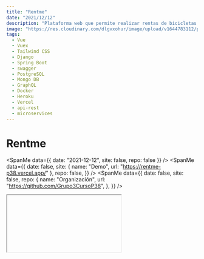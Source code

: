 ```yaml
---
title: "Rentme"
date: "2021/12/12"
description: "Plataforma web que permite realizar rentas de bicicletas o patinetas de una forma fácil y amigable."
image: "https://res.cloudinary.com/dlgvxohur/image/upload/v1644783112/proyectos/rentme/uptcpqsd2vl98aonf7i2.jpg"
tags:
  - Vue
  - Vuex
  - Tailwind CSS
  - Django
  - Spring Boot
  - swagger
  - PostgreSQL
  - Mongo DB
  - GraphQL
  - Docker
  - Heroku
  - Vercel
  - api-rest
  - microservices
---
```


# Rentme

<section className="flex items-center">

<SpanMe data={{ date: "2021-12-12", site: false, repo: false }} />
<SpanMe
  data={{
    date: false,
    site: { name: "Demo", url: "https://rentme-p38.vercel.app/" },
    repo: false,
  }}
/>
<SpanMe
  data={{
    date: false,
    site: false,
    repo: {
      name: "Organización",
      url: "https://github.com/Grupo3CursoP38",
    },
  }}
/>

</section>

<Iframe srcMe="https://www.youtube.com/embed/CwXXUdfOAdg" />

Proyecto desarrollado por <a href="https://www.linkedin.com/in/g1alexander/" target="_blank" rel="noreferrer">Alexander Granados</a>, <a href="https://interacpedia.com/user/santiago-meneses-1" target="_blank" rel="noreferrer">Santiago Meneses</a> y <a href="https://interacpedia.com/user/andres-felipe-aldana-salinas" target="_blank" rel="noreferrer">Andrés Felipe Aldana</a>.

### Tecnologías empleadas:

<section>

<div className="my-5 flex">
  
<Skills
  skills={[
    {
      id: 1,
      name: "VUE.JS",
      color: "4FC08D",
      logo: "vuedotjs",
      logoColor: "ffffff",
    },
    {
      id: 2,
      name: "TAILWIND",
      color: "38B2AC",
      logo: "Tailwind-CSS",
      logoColor: "ffffff",
    },
    {
      id: 3,
      name: "Spring",
      color: "6DB33F",
      logo: "Spring",
      logoColor: "ffffff",
    },
    {
      id: 4,
      name: "Django",
      color: "092E20",
      logo: "Django",
      logoColor: "ffffff",
    },
  ]}
/>

</div>

<div className="my-5 flex">

<Skills
  skills={[
    {
      id: 5,
      name: "Swagger",
      color: "85EA2D",
      logo: "Swagger",
      logoColor: "ffffff",
    },
    {
      id: 6,
      name: "PostgreSQL",
      color: "4169E1",
      logo: "PostgreSQL",
      logoColor: "ffffff",
    },
    {
      id: 7,
      name: "MongoDB",
      color: "47A248",
      logo: "MongoDB",
      logoColor: "ffffff",
    },
    {
      id: 8,
      name: "GRAPHQL",
      color: "E10098",
      logo: "GraphQl",
      logoColor: "ffffff",
    },
  ]}
/>

</div>

<div className="my-5 flex">

<Skills
  skills={[
    {
      id: 9,
      name: "POSTMAN",
      color: "FF6C37",
      logo: "Postman",
      logoColor: "ffffff",
    },
    {
      id: 10,
      name: "Docker",
      color: "2496ed",
      logo: "Docker",
      logoColor: "ffffff",
    },
    {
      id: 11,
      name: "Heroku",
      color: "430098",
      logo: "Heroku",
      logoColor: "ffffff",
    },
    {
      id: 12,
      name: "VERCEL",
      color: "000000",
      logo: "Vercel",
      logoColor: "ffffff",
    },
  ]}
/>

</div>

</section>

<br />

<ImageMe
  src="https://res.cloudinary.com/dlgvxohur/image/upload/v1648331783/proyectos/rentme/wtyycehpxz8rpm1pa8gd.png"
  alt="portada-rentme"
/>
